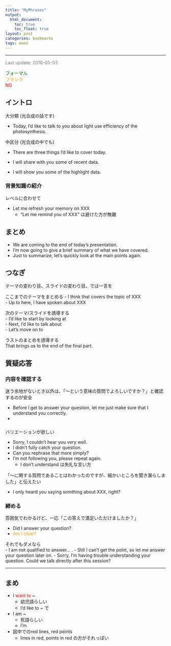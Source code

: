 ```yaml
---
title: "MyPhrases"
output:
  html_document:
    toc: true
    toc_float: true
layout: post
categories: bookmarks
tags: memo
---
```


-------

<FONT color="grey">Last update: 2016-05-03  </FONT><br>

<FONT color="green">フォーマル</FONT>  
<FONT color="orange">フランク</FONT>  
<FONT color="red">NG</FONT>  


## イントロ
大分類 (光合成の話です)  

- Today, I'd like to talk to you about light use efficiency of the photosynthesis.

中区分 (光合成の中でも)

- There are three things I’d like to cover today.


- I will share with you some of recent data.
- I will show you some of the highlight data.  

### 背景知識の紹介
レベルに合わせて

- Let me refresh your memory on XXX
    - "Let me remind you of XXX" は避けた方が無難  



## まとめ

- We are coming to the end of today’s presentation.  
- I’m now going to give a brief summary of what we have covered.  
- Just to summarize, let’s quickly look at the main points again.  



## つなぎ
テーマの変わり目、スライドの変わり目、では一言を  

ここまでのテーマをまとめる
- I think that covers the topic of XXX  
- Up to here, I have spoken about XXX

次のテーマ/スライドを誘導する  
- I’d like to start by looking at  
- Next, I’d like to talk about  
- Let’s move on to  

ラストのまとめを誘導する  
That brings us to the end of the final part.  



## 質疑応答

### 内容を確認する
迷う余地がないとき以外は、「〜という意味の質問でよろしいですか？」と確認するのが安全  

- Before I get to answer your question, let me just make sure that I understand you correctly.
- 



### 
バリエーションが欲しい  

- Sorry, I couldn't hear you very well.
- I didn't fully catch your question.
- Can you rephrase that more simply?
- I'm not following you, please repeat again.
    - I don't understand は失礼な言い方

「〜に関する質問であることはわかったのですが、細かいところを聞き漏らしました」と伝えたい

- I only heard you saying somthing about XXX, right?



### 締める
雰囲気でわかるけど、一応「この答えで満足いただけましたか？」

- Did I answer your question?
- <FONT color="orange">Am I clear?</FONT>  


それでもダメなら  
- I am not qualified to answer... .
- Still I can't get the point, so let me answer your question later on.
- Sorry, I’m having trouble understanding your question. Could we talk directly after this session?


--------

## まめ

- I <FONT color="red">want to</FONT> ~  
    - 幼児語らしい
    - I'd like to ~ で

- I am ~
    - 死語らしい
    - I'm

- 図中でのred lines, red points  
    - lines in red, points in red の方がそれっぽい
